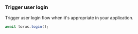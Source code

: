 ### Trigger user login

Trigger user login flow when it's appropriate in your application.

```javascript
await torus.login();
```
